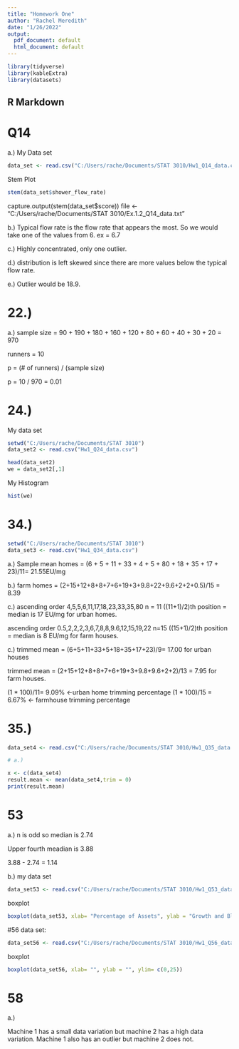 ---
title: "Homework One"
author: "Rachel Meredith"
date: "1/26/2022"
output:
  pdf_document: default
  html_document: default
---
```{r}
library(tidyverse)
library(kableExtra)
library(datasets)
```
## R Markdown

# Q14

a.)
My Data set
```{r}
data_set <- read.csv("C:/Users/rache/Documents/STAT 3010/Hw1_Q14_data.csv", header = T)
```
Stem Plot
```{r}
stem(data_set$shower_flow_rate)
```

capture.output(stem(data_set$score))
file <- "C:/Users/rache/Documents/STAT 3010/Ex.1.2_Q14_data.txt"

b.)
Typical flow rate is the flow rate that appears the most. So we would take one of the values from 6. ex = 6.7

c.)
Highly concentrated, only one outlier. 

d.)
distribution is left skewed since there are more values below the typical flow rate.

e.)
Outlier would be 18.9.

# 22.)

a.) sample size = 90 + 190 + 180 + 160 + 120 + 80 + 60 + 40 + 30 + 20 = 970

runners = 10

p = (# of runners) / (sample size)

p = 10 / 970 = 0.01

# 24.) 
My data set
```{r}
setwd("C:/Users/rache/Documents/STAT 3010")
data_set2 <- read.csv("Hw1_Q24_data.csv")

head(data_set2)
we = data_set2[,1]
```

My Histogram
```{r}
hist(we)
```

# 34.)
```{r}
setwd("C:/Users/rache/Documents/STAT 3010")
data_set3 <- read.csv("Hw1_Q34_data.csv")
```
a.) Sample mean
homes = (6 + 5 + 11 + 33 + 4 + 5 + 80 + 18 + 35 + 17 + 23)/11= 21.55EU/mg

b.)
farm homes = (2+15+12+8+8+7+6+19+3+9.8+22+9.6+2+2+0.5)/15 = 8.39

c.)
ascending order
4,5,5,6,11,17,18,23,33,35,80
n = 11
((11+1)/2)th position = median is 17 EU/mg for urban homes.

ascending order
0.5,2,2,2,3,6,7,8,8,9.6,12,15,19,22
n=15
((15+1)/2)th position = median is 8 EU/mg for farm houses.

c.)
trimmed mean = (6+5+11+33+5+18+35+17+23)/9= 17.00 for urban houses

trimmed mean = (2+15+12+8+8+7+6+19+3+9.8+9.6+2+2)/13 = 7.95 for farm houses.

(1 * 100)/11= 9.09% <-urban home trimming percentage
(1 * 100)/15 = 6.67% <- farmhouse trimming percentage

# 35.)
```{r}
data_set4 <- read.csv("C:/Users/rache/Documents/STAT 3010/Hw1_Q35_data.csv.xls")

# a.)

x <- c(data_set4)
result.mean <- mean(data_set4,trim = 0)
print(result.mean)

```

# 53
a.)
n is odd so median is 2.74

Upper fourth meadian is 3.88

3.88 - 2.74 = 1.14

b.) 
my data set
```{r}
data_set53 <- read.csv("C:/Users/rache/Documents/STAT 3010/Hw1_Q53_data.csv")
```
boxplot
```{r}
boxplot(data_set53, xlab= "Percentage of Assets", ylab = "Growth and Blended Funds", ylim= c(0,4))
```

#56
data set:
```{r}
data_set56 <- read.csv("C:/Users/rache/Documents/STAT 3010/Hw1_Q56_data.csv")
```
boxplot
```{r}
boxplot(data_set56, xlab= "", ylab = "", ylim= c(0,25))
```

# 58
a.)

Machine 1 has a small data variation but machine 2 has a high data variation. Machine 1 also has an outlier but machine 2 does not. 

